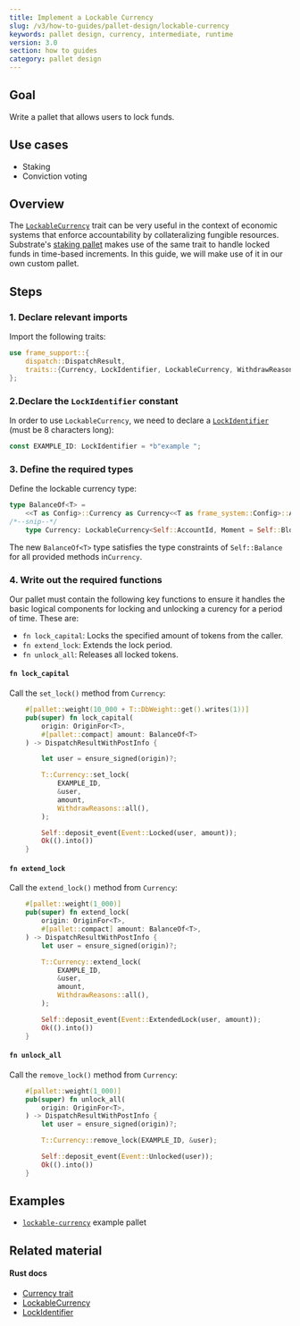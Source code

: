```yaml
---
title: Implement a Lockable Currency
slug: /v3/how-to-guides/pallet-design/lockable-currency
keywords: pallet design, currency, intermediate, runtime
version: 3.0 
section: how to guides
category: pallet design
---
```


## Goal

Write a pallet that allows users to lock funds.

## Use cases

- Staking
- Conviction voting

## Overview

The [`LockableCurrency`][lockable-rustdocs] trait can be very useful in the context of economic systems that enforce accountability by collateralizing fungible resources.
Substrate's [staking pallet][staking-frame] makes use of the same trait to handle locked funds in time-based increments. In
this guide, we will make use of it in our own custom pallet.

## Steps

### 1. Declare relevant imports

Import the following traits:

```rust
use frame_support::{
	dispatch::DispatchResult,
	traits::{Currency, LockIdentifier, LockableCurrency, WithdrawReasons},
};
```

### 2.Declare the `LockIdentifier` constant

In order to use `LockableCurrency`, we need to declare a [`LockIdentifier`][lockidentifier-rustdocs] (must be 8 characters long):

```rust
const EXAMPLE_ID: LockIdentifier = *b"example ";
```

### 3. Define the required types

Define the lockable currency type:

```rust
type BalanceOf<T> =
	<<T as Config>::Currency as Currency<<T as frame_system::Config>::AccountId>>::Balance;
/*--snip--*/
	type Currency: LockableCurrency<Self::AccountId, Moment = Self::BlockNumber>;
```

The new `BalanceOf<T>` type satisfies the type constraints of `Self::Balance` for all provided
methods in`Currency`.

### 4. Write out the required functions

Our pallet must contain the following key functions to ensure it handles the basic logical components for locking and
unlocking a curency for a period of time. These are:

- `fn lock_capital`: Locks the specified amount of tokens from the caller.
- `fn extend_lock`: Extends the lock period.
- `fn unlock_all`: Releases all locked tokens.

#### `fn lock_capital`

Call the `set_lock()` method from `Currency`:

```rust
	#[pallet::weight(10_000 + T::DbWeight::get().writes(1))]
	pub(super) fn lock_capital(
		origin: OriginFor<T>,
		#[pallet::compact] amount: BalanceOf<T>
	) -> DispatchResultWithPostInfo {

		let user = ensure_signed(origin)?;

		T::Currency::set_lock(
			EXAMPLE_ID,
			&user,
			amount,
			WithdrawReasons::all(),
		);

		Self::deposit_event(Event::Locked(user, amount));
		Ok(().into())
	}
```

#### `fn extend_lock`

Call the `extend_lock()` method from `Currency`:

```rust
	#[pallet::weight(1_000)]
	pub(super) fn extend_lock(
		origin: OriginFor<T>,
		#[pallet::compact] amount: BalanceOf<T>,
	) -> DispatchResultWithPostInfo {
		let user = ensure_signed(origin)?;

		T::Currency::extend_lock(
			EXAMPLE_ID,
			&user,
			amount,
			WithdrawReasons::all(),
		);

		Self::deposit_event(Event::ExtendedLock(user, amount));
		Ok(().into())
	}
```

#### `fn unlock_all`

Call the `remove_lock()` method from `Currency`:

```rust
	#[pallet::weight(1_000)]
	pub(super) fn unlock_all(
		origin: OriginFor<T>,
	) -> DispatchResultWithPostInfo {
		let user = ensure_signed(origin)?;

		T::Currency::remove_lock(EXAMPLE_ID, &user);

		Self::deposit_event(Event::Unlocked(user));
		Ok(().into())
	}
```

## Examples

- [`lockable-currency`](https://github.com/substrate-developer-hub/substrate-how-to-guides/blob/main/example-code/template-node/pallets/lockable-currency/src/lib.rs) example pallet

## Related material

#### Rust docs

- [Currency trait](https://substrate.dev/rustdocs/v3.0.0/frame_support/traits/trait.Currency.html)
- [LockableCurrency][lockable-rustdocs]
- [LockIdentifier][lockidentifier-rustdocs]

[staking-frame]: https://substrate.dev/rustdocs/v3.0.0/pallet_staking/index.html
[lockable-rustdocs]: https://substrate.dev/rustdocs/v3.0.0/frame_support/traits/trait.LockableCurrency.html
[lockidentifier-rustdocs]: https://substrate.dev/rustdocs/v3.0.0/frame_support/traits/type.LockIdentifier.html
